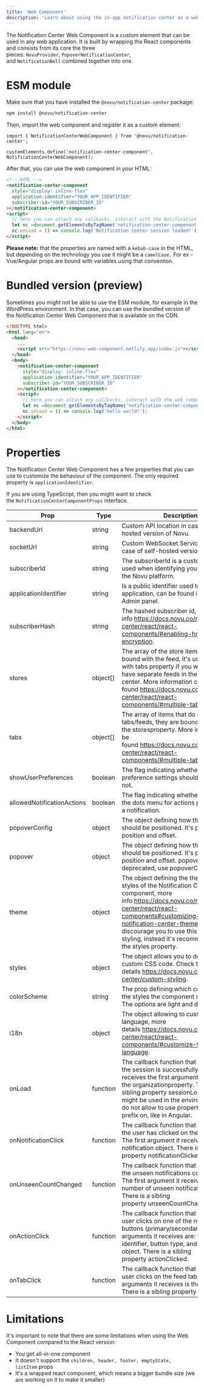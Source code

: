 ```yaml
---
title: 'Web Component'
description: 'Learn about using the in-app notification center as a web component'
---
```


The Notification Center Web Component is a custom element that can be used in any web application. It is built by wrapping the React components and consists from its core the three pieces: `NovuProvider`, `PopoverNotificationCenter`, and `NotificationBell` combined together into one.

# ESM module

Make sure that you have installed the `@novu/notification-center` package:

```bash
npm install @novu/notification-center

```

Then, import the web component and register it as a custom element:

```tsx
import { NotificationCenterWebComponent } from '@novu/notification-center';

customElements.define('notification-center-component', NotificationCenterWebComponent);

```

After that, you can use the web component in your HTML:

```html
<!-- HTML -->
<notification-center-component
  style="display: inline-flex"
  application-identifier="YOUR_APP_IDENTIFIER"
  subscriber-id="YOUR_SUBSCRIBER_ID"
></notification-center-component>
<script>
  // here you can attach any callbacks, interact with the Notification Center Web Component API
  let nc =document.getElementsByTagName('notification-center-component')[0];
  nc.onLoad = () => console.log('Notification Center session loaded!');
</script>

```

**Please note:** that the properties are named with a `kebab-case` in the HTML, but depending on the technology you use it might be a `camelCase.` For ex - Vue/Angular props are bound with variables using that convention.

# Bundled version (preview)

Sometimes you might not be able to use the ESM module, for example in the WordPress environment. In that case, you can use the bundled version of the Notification Center Web Component that is available on the CDN.

```html
<!DOCTYPE html>
<html lang="en">
  <head>
    ...
    <script src="https://novu-web-component.netlify.app/index.js"></script>
  </head>
  <body>
    <notification-center-component
      style="display: inline-flex"
      application-identifier="YOUR_APP_IDENTIFIER"
      subscriber-id="YOUR_SUBSCRIBER_ID"
    ></notification-center-component>
    <script>
      // here you can attach any callbacks, interact with the web component API
      let nc =document.getElementsByTagName('notification-center-component')[0];
      nc.onLoad = () => console.log('hello world!');
    </script>
  </body>
</html>

```

# Properties

The Notification Center Web Component has a few properties that you can use to customize the behaviour of the component. The only required property is `applicationIdentifier`.

If you are using TypeScript, then you might want to check the `NotificationCenterComponentProps` interface.

| Prop | Type | Description |
| --- | --- | --- |
| backendUrl | string | Custom API location in case of self-hosted version of Novu. |
| socketUrl | string | Custom WebSocket Service location in case of self-hosted version of Novu. |
| subscriberId | string | The subscriberId is a custom identifier used when identifying your users within the Novu platform. |
| applicationIdentifier | string | Is a public identifier used to identify your application, can be found in the Novu Admin panel. |
| subscriberHash | string | The hashed subscriber id, more info https://docs.novu.co/notification-center/react/react-components/#enabling-hmac-encryption. |
| stores | object[] | The array of the store items that are bound with the feed, it's used together with tabs property if you would like to have separate feeds in the notification center. More information can be found https://docs.novu.co/notification-center/react/react-components/#multiple-tab-layout. |
| tabs | object[] | The array of items that do describe the tabs/feeds, they are bound with the storesproperty. More information can be found https://docs.novu.co/notification-center/react/react-components/#multiple-tab-layout. |
| showUserPreferences | boolean | The flag indicating whether the user preference settings should be visible or not. |
| allowedNotificationActions | boolean | The flag indicating whether to show/hide the dots menu for actions performed on a notification. |
| popoverConfig | object | The object defining how the popover should be positioned. It's properties are position and offset. |
| popover | object | The object defining how the popover should be positioned. It's properties are position and offset. popover is deprecated, use popoverConfig instead. |
| theme | object | The object defining the the light/dark styles of the Notification Center component, more info https://docs.novu.co/notification-center/react/react-components#customizing-the-notification-center-theme. We discourage you to use this prop to do the styling, instead it's recommended to use the styles property. |
| styles | object | The object allows you to define the custom CSS code. Check the details https://docs.novu.co/notification-center/custom-styling. |
| colorScheme | string | The prop defining which color version of the styles the component should set. The options are light and dark. |
| i18n | object | The object allowing to customize the UI language, more details https://docs.novu.co/notification-center/react/react-components/#customize-the-ui-language. |
| onLoad | function | The callback function that is called when the session is successfully initiated. It receives the first argument object with the organizationproperty. There is a sibling property sessionLoaded that might be used in the environments that do not allow to use properties with the prefix on, like in Angular. |
| onNotificationClick | function | The callback function that is called when the user has clicked on the notification. The first argument it receives is the notification object. There is a sibling property notificationClicked. |
| onUnseenCountChanged | function | The callback function that is called when the unseen notifications count changes. The first argument it receives is the number of unseen notifications count. There is a sibling property unseenCountChanged. |
| onActionClick | function | The callback function that is called when user clicks on one of the notification buttons (primary/secondary). The arguments it receives are: template identifier, button type, and notification object. There is a sibling property actionClicked. |
| onTabClick | function | The callback function that is called when user clicks on the feed tab. The first arguments it receives is the tab object. There is a sibling property tabClicked. |

# Limitations

It's important to note that there are some limitations when using the Web Component compared to the React version:

- You get all-in-one component
- It doesn't support the `children, header, footer, emptyState, listItem` props
- It's a wrapped react component, which means a bigger bundle size (we are working on it to make it smaller)